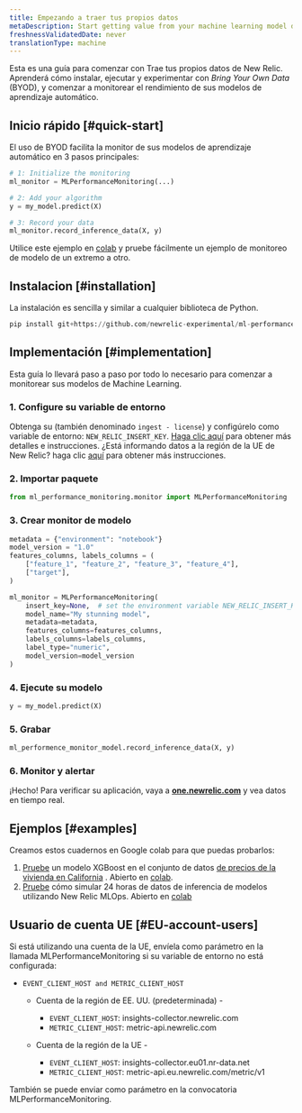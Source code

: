 ```yaml
---
title: Empezando a traer tus propios datos
metaDescription: Start getting value from your machine learning model data in just a few minutes within New Relic
freshnessValidatedDate: never
translationType: machine
---
```


Esta es una guía para comenzar con Trae tus propios datos de New Relic. Aprenderá cómo instalar, ejecutar y experimentar con _Bring Your Own Data_ (BYOD), y comenzar a monitorear el rendimiento de sus modelos de aprendizaje automático.

## Inicio rápido [#quick-start]

El uso de BYOD facilita la monitor de sus modelos de aprendizaje automático en 3 pasos principales:

```python
# 1: Initialize the monitoring
ml_monitor = MLPerformanceMonitoring(...)

# 2: Add your algorithm
y = my_model.predict(X)

# 3: Record your data
ml_monitor.record_inference_data(X, y)
```

Utilice este ejemplo en [colab](https://colab.research.google.com/github/newrelic-experimental/ml-performance-monitoring/blob/main/examples/XGBoost_on_Boston_housing_prices_dataset.ipynb) y pruebe fácilmente un ejemplo de monitoreo de modelo de un extremo a otro.

## Instalacion [#installation]

La instalación es sencilla y similar a cualquier biblioteca de Python.

```python
pip install git+https://github.com/newrelic-experimental/ml-performance-monitoring.git
```

## Implementación [#implementation]

Esta guía lo llevará paso a paso por todo lo necesario para comenzar a monitorear sus modelos de Machine Learning.

### 1. Configure su variable de entorno

Obtenga su <InlinePopover type="licenseKey"/>(también denominado `ingest - license`) y configúrelo como variable de entorno: `NEW_RELIC_INSERT_KEY`. [Haga clic aquí](/docs/apis/intro-apis/new-relic-api-keys/#license-key) para obtener más detalles e instrucciones. ¿Está informando datos a la región de la UE de New Relic? haga clic [aquí](#EU-account-users) para obtener más instrucciones.

### 2. Importar paquete

```python
from ml_performance_monitoring.monitor import MLPerformanceMonitoring
```

### 3. Crear monitor de modelo

```python
metadata = {"environment": "notebook"}
model_version = "1.0"
features_columns, labels_columns = (
    ["feature_1", "feature_2", "feature_3", "feature_4"],
    ["target"],
)

ml_monitor = MLPerformanceMonitoring(
    insert_key=None,  # set the environment variable NEW_RELIC_INSERT_KEY or send your insert key here
    model_name="My stunning model",
    metadata=metadata,
    features_columns=features_columns,
    labels_columns=labels_columns,
    label_type="numeric",
    model_version=model_version
)
```

### 4. Ejecute su modelo

```python
y = my_model.predict(X)
```

### 5. Grabar

```python
ml_performence_monitor_model.record_inference_data(X, y)
```

### 6. Monitor y alertar

¡Hecho! Para verificar su aplicación, vaya a <DNT>**[one.newrelic.com](https://one.newrelic.com/all-capabilities)**</DNT> y vea datos en tiempo real.

## Ejemplos [#examples]

Creamos estos cuadernos en Google colab para que puedas probarlos:

1. [Pruebe](https://github.com/newrelic-experimental/ml-performance-monitoring/blob/main/examples/XGBoost_on_California_housing_prices_dataset.ipynb) un modelo XGBoost en el conjunto de datos [de precios de la vivienda en California](https://scikit-learn.org/stable/modules/generated/sklearn.datasets.fetch_california_housing.html) . Abierto en [colab](https://colab.research.google.com/github/newrelic-experimental/ml-performance-monitoring/blob/main/examples/XGBoost_on_California_housing_prices_dataset.ipynb).
2. [Pruebe](https://github.com/newrelic-experimental/ml-performance-monitoring/blob/main/examples/sklearn.RandomForestClassifier_on_Iris_dataset.ipynb) cómo simular 24 horas de datos de inferencia de modelos utilizando New Relic MLOps. Abierto en [colab](https://colab.research.google.com/github/newrelic-experimental/ml-performance-monitoring/blob/main/examples/sklearn.RandomForestClassifier_on_Iris_dataset.ipynb)

## Usuario de cuenta UE [#EU-account-users]

Si está utilizando una cuenta de la UE, envíela como parámetro en la llamada MLPerformanceMonitoring si su variable de entorno no está configurada:

* `EVENT_CLIENT_HOST and METRIC_CLIENT_HOST`

  * Cuenta de la región de EE. UU. (predeterminada) -

    * `EVENT_CLIENT_HOST`: insights-collector.newrelic.com
    * `METRIC_CLIENT_HOST`: metric-api.newrelic.com

  * Cuenta de la región de la UE -

    * `EVENT_CLIENT_HOST`: insights-collector.eu01.nr-data.net
    * `METRIC_CLIENT_HOST`: metric-api.eu.newrelic.com/metric/v1

También se puede enviar como parámetro en la convocatoria MLPerformanceMonitoring.